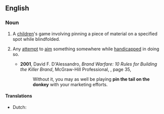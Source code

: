 ==English==
{{Wikipedia}}
===Noun===
{{en-noun|-}}

# {{lb|en|games}} A [[child]]ren's game involving pinning a piece of material on a specified spot while blindfolded.
# {{lb|en|by extension}} Any [[attempt]] to [[aim]] something somewhere while [[handicap]]ped in doing so.
#* '''2001''', David F. D'Alessandro, ''Brand Warfare: 10 Rules for Building the Killer Brand'', McGraw-Hill Professional, {{ISBN|0071398503}}, page 35,
#*: Without it, you may as well be playing '''pin the tail on the donkey''' with your marketing efforts.
====Translations====
{{trans-top|A [[child]]ren's game involving pinning a piece of material on a specified spot while blindfolded.}}
* Dutch: {{t|nl|ezeltje-prik}}
{{trans-mid}}
{{trans-bottom}}